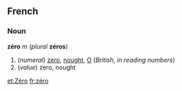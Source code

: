 ==French==
===Noun===
'''zéro''' ''m'' (''plural'' '''zéros''')

#(''numeral'') [[zero]], [[nought]], [[O]] (''British, in reading numbers'')
#(''value'') zero, nought

[[et:Zéro]]
[[fr:zéro]]